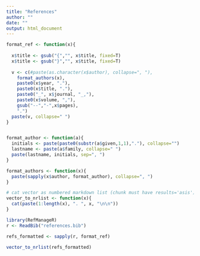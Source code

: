 ```yaml
---
title: "References"
author: ""
date: ""
output: html_document
---
```


```r
format_ref <- function(x){
  
  x$title <- gsub("{","", x$title, fixed=T)
  x$title <- gsub("}","", x$title, fixed=T)
  
  v <- c(#paste(as.character(x$author), collapse=", "),
    format_authors(x),
    paste0(x$year, "."),
    paste0(x$title, "."),
    paste0("_", x$journal, "_,"),
    paste0(x$volume, ","),
    gsub("--","-",x$pages),
    ".")
  paste(v, collapse=" ") 
}


format_author <- function(a){
  initials <- paste(paste0(substr(a$given,1,1),"."), collapse="")
  lastname <- paste(a$family, collapse=" ")
  paste(lastname, initials, sep=", ")
}

format_authors <- function(x){
  paste(sapply(x$author, format_author), collapse=", ")
}

# cat vector as numbered markdown list (chunk must have results='asis')
vector_to_nrlist <- function(x){
  cat(paste(1:length(x), ". ", x, "\n\n"))
}

library(RefManageR)
r <- ReadBib("references.bib")

refs_formatted <- sapply(r, format_ref)

vector_to_nrlist(refs_formatted)
```

